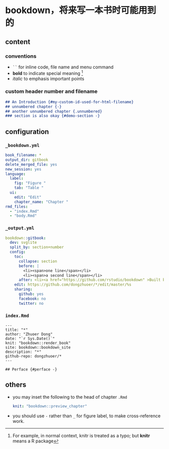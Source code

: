 # bookdown，将来写一本书时可能用到的



## content

### conventions 

- ``` `` ``` for inline code, file name and menu command
- **bold** to indicate special meaning ^[For example, in normal context, knitr is treated as a typo; but **knitr** means a R package]
-  _italic_ to emphasis important points 

###  custom header number and filename 

```markdown
## An Introduction {#my-custom-id-used-for-html-filename}
## unnumbered chapter {-}
## another unnumbered chapter {.unnumbered}
### section is also okay {#demo-section -}
```


## configuration 

### `_bookdown.yml`

```yaml
book_filename: *
output_dir: gitbook
delete_merged_file: yes
new_session: yes
language:
  label:
    fig: "Figure "
    tab: "Table "
  ui:
    edit: "Edit"
    chapter_name: "Chapter "
rmd_files:
  - "index.Rmd"
  - "body.Rmd"
```

### `_output.yml`

```yaml
bookdown::gitbook:
  dev: svglite
  split_by: section+number
  config:
    toc:
      collapse: section
      before: |
        <li><span>one line</span></li>
        <li><span>a second line</span></li>
      after: <li><a href="https://github.com/rstudio/bookdown" >Built by R bookdown</a></li>
    edit: https://github.com/dongzhuoer/*/edit/master/%s
    sharing:
      github: yes
      facebook: no
      twitter: no
```

### `index.Rmd`

```
---
title: "*"
author: "Zhuoer Dong"
date: "`r Sys.Date()`"
knit: "bookdown::render_book"
site: bookdown::bookdown_site
description: "*"
github-repo: dongzhuoer/*
---

## Perface {#perface -}
```


## others

- you may inset the following to the head of chapter `.Rmd`

  ```yaml
  knit: "bookdown::preview_chapter"
  ```

- you should use `-` rather than `_` for figure label, to make cross-reference work.
